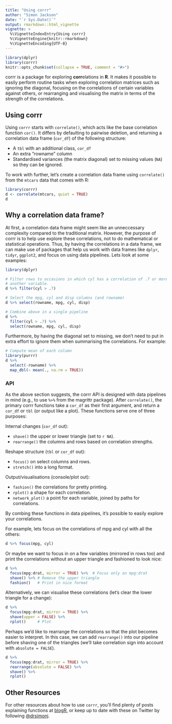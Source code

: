 ```yaml
---
title: "Using corrr"
author: "Simon Jackson"
date: "`r Sys.Date()`"
output: rmarkdown::html_vignette
vignette: >
  %\VignetteIndexEntry{Using corrr}
  %\VignetteEngine{knitr::rmarkdown}
  %\VignetteEncoding{UTF-8}
---
```


```r
library(dplyr)
library(corrr)
knitr::opts_chunk$set(collapse = TRUE, comment = "#>")
```

corrr is a package for exploring **corr**elations in **R**. It makes it possible to easily perform routine tasks when exploring correlation matrices such as ignoring the diagonal, focusing on the correlations of certain variables against others, or rearranging and visualising the matrix in terms of the strength of the correlations.

## Using corrr

Using `corrr` starts with `correlate()`, which acts like the base correlation function `cor()`. It differs by defaulting to pairwise deletion, and returning a correlation data frame (`cor_df`) of the following structure:

- A `tbl` with an additional class, `cor_df`
- An extra "rowname" column
- Standardised variances (the matrix diagonal) set to missing values (`NA`) so they can be ignored.

To work with further, let's create a correlation data frame using `correlate()` from the `mtcars` data that comes with R:

```r
library(corrr)
d <- correlate(mtcars, quiet = TRUE)
d
```

## Why a correlation data frame?

At first, a correlation data frame might seem like an unneccessary complexity compared to the traditional matrix. However, the purpose of corrr is to help use explore these correlations, not to do mathematical or statistical operations. Thus, by having the correlations in a data frame, we can make use of packages that help us work with data frames like `dplyr`, `tidyr`, `ggplot2`, and focus on using data pipelines. Lets look at some examples:

```r
library(dplyr)

# Filter rows to occasions in which cyl has a correlation of .7 or more with
# another variable.
d %>% filter(cyl > .7)

# Select the mpg, cyl and disp columns (and rowname)
d %>% select(rowname, mpg, cyl, disp)

# Combine above in a single pipeline
d %>%
  filter(cyl > .7) %>% 
  select(rowname, mpg, cyl, disp)
```

Furthermore, by having the diagonal set to missing, we don't need to put in extra effort to ignore them when summarising the correlations. For example:

```r
# Compute mean of each column
library(purrr)
d %>% 
  select(-rowname) %>% 
  map_dbl(~ mean(., na.rm = TRUE))
```

### API

As the above section suggests, the corrr API is designed with data pipelines in mind (e.g., to use `%>%` from the magrittr package). After `correlate()`, the primary corrr functions take a `cor_df` as their first argument, and return a `cor_df` or `tbl` (or output like a plot). These functions serve one of three purposes:

Internal changes (`cor_df` out):

- `shave()` the upper or lower triangle (set to `r NA`).
- `rearrange()` the columns and rows based on correlation strengths.

Reshape structure (`tbl` or `cor_df` out):

- `focus()` on select columns and rows.
- `stretch()` into a long format.

Output/visualisations (console/plot out):

- `fashion()` the correlations for pretty printing.
- `rplot()` a shape for each correlation.
- `network_plot()` a point for each variable, joined by paths for correlations.

By combing these functions in data pipelines, it's possible to easily explore your correlations.

For example, lets focus on the correlations of mpg and cyl with all the others:

```r
d %>% focus(mpg, cyl)
```

Or maybe we want to focus in on a few variables (mirrored in rows too) and print the correlations without an upper triangle and fashioned to look nice:

```r
d %>%
  focus(mpg:drat, mirror = TRUE) %>%  # Focus only on mpg:drat
  shave() %>% # Remove the upper triangle
  fashion()   # Print in nice format 
```

Alternatively, we can visualise these correlations (let's clear the lower triangle for a change):

```r
d %>%
  focus(mpg:drat, mirror = TRUE) %>%
  shave(upper = FALSE) %>%
  rplot()     # Plot
```

Perhaps we'd like to rearrange the correlations so that the plot becomes easier to interpret. In this case, we can add `rearrange()` into our pipeline before shaving one of the triangles (we'll take correlation sign into account with `absolute = FALSE`).

```r
d %>%
  focus(mpg:drat, mirror = TRUE) %>%
  rearrange(absolute = FALSE) %>% 
  shave() %>%
  rplot()
```

## Other Resources

For other resources about how to use `corrr`, you'll find plenty of posts explaining functions at [blogR](https://drsimonj.svbtle.com/), or keep up to date with these on Twitter by following [\@drsimonj](https://twitter.com/drsimonj).